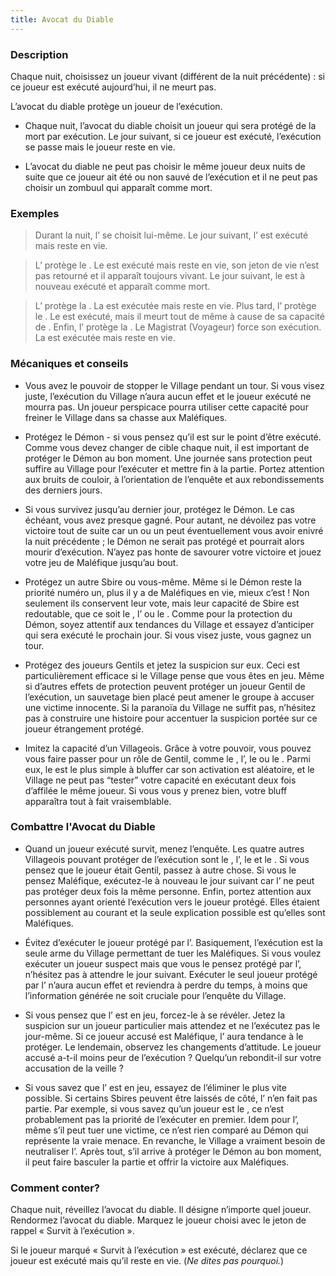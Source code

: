 ```yaml
---
title: Avocat du Diable
---
```



<Role AVOCAT_DU_DIABLE header />

### Description

Chaque nuit, choisissez un joueur vivant (différent de la nuit précédente) : si ce joueur est exécuté aujourd’hui, il ne meurt pas.

L’avocat du diable protège un joueur de l’exécution.

-   Chaque nuit, l’avocat du diable choisit un joueur qui sera protégé de la mort par exécution. Le jour suivant, si ce joueur est exécuté, l’exécution se passe mais le joueur reste en vie.

-   L’avocat du diable ne peut pas choisir le même joueur deux nuits de suite que ce joueur ait été ou non sauvé de l’exécution et il ne peut pas choisir un zombuul qui apparaît comme mort. 

### Exemples

> Durant la nuit, l’<Role AVOCAT_DU_DIABLE /> se choisit lui-même. Le jour suivant, l’<Role AVOCAT_DU_DIABLE /> est exécuté mais reste en vie.

> L’<Role AVOCAT_DU_DIABLE /> protège le <Role ZOMBUUL />. Le <Role ZOMBUUL /> est exécuté mais reste en vie, son jeton de vie n’est pas retourné et il apparaît toujours vivant. Le jour suivant, le <Role ZOMBUUL /> est à nouveau exécuté et apparaît comme mort.

> L’<Role AVOCAT_DU_DIABLE /> protège la <Role MAMIE />. La <Role MAMIE /> est exécutée mais reste en vie. Plus tard, l’<Role AVOCAT_DU_DIABLE /> protège le <Role INVENTEUR />. Le <Role INVENTEUR /> est exécuté, mais il meurt tout de même à cause de sa capacité de <Role INVENTEUR />. Enfin, l’<Role AVOCAT_DU_DIABLE /> protège la <Role GITANE />. Le Magistrat (Voyageur) force son exécution. La <Role GITANE /> est exécutée mais reste en vie.

### Mécaniques et conseils

- Vous avez le pouvoir de stopper le Village pendant un tour. Si vous visez juste, l’exécution du Village n’aura aucun effet et le joueur exécuté ne mourra pas. Un joueur perspicace pourra utiliser cette capacité pour freiner le Village dans sa chasse aux Maléfiques.

- Protégez le Démon - si vous pensez qu’il est sur le point d’être exécuté. Comme vous devez changer de cible chaque nuit, il est important de protéger le Démon au bon moment. Une journée sans protection peut suffire au Village pour l’exécuter et mettre fin à la partie. Portez attention aux bruits de couloir, à l’orientation de l’enquête et aux rebondissements des derniers jours.

- Si vous survivez jusqu’au dernier jour, protégez le Démon. Le cas échéant, vous avez presque gagné. Pour autant, ne dévoilez pas votre victoire tout de suite car un <Role MENESTREL /> ou un <Role AUBERGISTE /> peut éventuellement vous avoir enivré la nuit précédente ; le Démon ne serait pas protégé et pourrait alors mourir d’exécution. N’ayez pas honte de savourer votre victoire et jouez votre jeu de Maléfique jusqu’au bout.

- Protégez un autre Sbire ou vous-même. Même si le Démon reste la priorité numéro un, plus il y a de Maléfiques en vie, mieux c’est ! Non seulement ils conservent leur vote, mais leur capacité de Sbire est redoutable, que ce soit le <Role PARRAIN />, l’<Role ASSASSIN /> ou le <Role CONSPIRATEUR />. Comme pour la protection du Démon, soyez attentif aux tendances du Village et essayez d’anticiper qui sera exécuté le prochain jour. Si vous visez juste, vous gagnez un tour.

- Protégez des joueurs Gentils et jetez la suspicion sur eux. Ceci est particulièrement efficace si le Village pense que vous êtes en jeu. Même si d’autres effets de protection peuvent protéger un joueur Gentil de l’exécution, un sauvetage bien placé peut amener le groupe à accuser une victime innocente. Si la paranoïa du Village ne suffit pas, n’hésitez pas à construire une histoire pour accentuer la suspicion portée sur ce joueur étrangement protégé.

- Imitez la capacité d’un Villageois. Grâce à votre pouvoir, vous pouvez vous faire passer pour un rôle de Gentil, comme le <Role MARIN />, l’<Role HERBORISTE />, le <Role PACIFISTE /> ou le <Role FOU />. Parmi eux, le <Role PACIFISTE /> est le plus simple à bluffer car son activation est aléatoire, et le Village ne peut pas “tester” votre capacité en exécutant deux fois d’affilée le même joueur. Si vous vous y prenez bien, votre bluff apparaîtra tout à fait vraisemblable.

### Combattre l'Avocat du Diable

- Quand un joueur exécuté survit, menez l’enquête. Les quatre autres Villageois pouvant protéger de l’exécution sont le <Role MARIN />, l’<Role HERBORISTE />, le <Role PACIFISTE /> et le <Role FOU />. Si vous pensez que le joueur était Gentil, passez à autre chose. Si vous le pensez Maléfique, exécutez-le à nouveau le jour suivant car l’<Role AVOCAT_DU_DIABLE /> ne peut pas protéger deux fois la même personne. Enfin, portez attention aux personnes ayant orienté l’exécution vers le joueur protégé. Elles étaient possiblement au courant et la seule explication possible est qu’elles sont Maléfiques.

- Évitez d’exécuter le joueur protégé par l’<Role AVOCAT_DU_DIABLE />. Basiquement, l’exécution est la seule arme du Village permettant de tuer les Maléfiques. Si vous voulez exécuter un joueur suspect mais que vous le pensez protégé par l’<Role AVOCAT_DU_DIABLE />, n’hésitez pas à attendre le jour suivant. Exécuter le seul joueur protégé par l’<Role AVOCAT_DU_DIABLE /> n’aura aucun effet et reviendra à perdre du temps, à moins que l’information générée ne soit cruciale pour l’enquête du Village.

- Si vous pensez que l’<Role AVOCAT_DU_DIABLE /> est en jeu, forcez-le à se révéler. Jetez la suspicion sur un joueur particulier mais attendez et ne l’exécutez pas le jour-même. Si ce joueur accusé est Maléfique, l’<Role AVOCAT_DU_DIABLE /> aura tendance à le protéger. Le lendemain, observez les changements d’attitude. Le joueur accusé a-t-il moins peur de l’exécution ? Quelqu’un rebondit-il sur votre accusation de la veille ?

- Si vous savez que l’<Role AVOCAT_DU_DIABLE /> est en jeu, essayez de l’éliminer le plus vite possible. Si certains Sbires peuvent être laissés de côté, l’<Role AVOCAT_DU_DIABLE /> n’en fait pas partie. Par exemple, si vous savez qu’un joueur est le <Role BARON />, ce n’est probablement pas la priorité de l’exécuter en premier. Idem pour l’<Role ASSASSIN />, même s’il peut tuer une victime, ce n’est rien comparé au Démon qui représente la vraie menace. En revanche, le Village a vraiment besoin de neutraliser l’<Role AVOCAT_DU_DIABLE />. Après tout, s’il arrive à protéger le Démon au bon moment, il peut faire basculer la partie et offrir la victoire aux Maléfiques.

### Comment conter?

Chaque nuit, réveillez l’avocat du diable. Il désigne n’importe quel joueur. Rendormez l’avocat du diable. Marquez le joueur choisi avec le jeton de rappel « Survit à l’exécution ».

Si le joueur marqué « Survit à l’exécution » est exécuté, déclarez que ce joueur est exécuté mais qu’il reste en vie. (_Ne dites pas pourquoi._)
